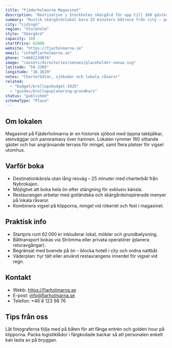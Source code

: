```yaml
---
title: "Fjäderholmarna Magasinet"
description: "Destination i Stockholms skärgård för upp till 160 gäster med egen charterbrygga och sjönära vigselplatser."
summary: "Rustik skärgårdslokal bara 25 minuters båtresa från city – perfekt för weekendbröllop med havstema."
city: "Lidingö"
region: "Stockholm"
style: "Skärgård"
capacity: 160
startPrice: 62000
website: "https://fjarholmarna.se"
email: "info@fjarholmarna.se"
phone: "+4681239876"
image: "/assets/directories/venues/placeholder-venue.svg"
latitude: "59.3305"
longitude: "18.1629"
notes: "Charterbåtar, sjöbodar och lokala råvaror"
related:
  - "budget/brollopsbudget-2025"
  - "guides/brollopsplanering-grundkurs"
status: "published"
schemaType: "Place"
---
```


## Om lokalen

Magasinet på Fjäderholmarna är en historisk sjöbod med öppna takbjälkar, stenväggar och panoramavy över hamnen. Lokalen rymmer 160 sittande gäster och har angränsande terrass för mingel, samt flera platser för vigsel utomhus.

## Varför boka

- Destinationkänsla utan lång resväg – 25 minuter med charterbåt från Nybrokajen.
- Möjlighet att boka hela ön efter stängning för exklusiv känsla.
- Restaurangen arbetar med gotländska och skärgårdsinspirerade menyer på lokala råvaror.
- Kombinera vigsel på klipporna, mingel vid rökeriet och fest i magasinet.

## Praktisk info

- Startpris runt 62 000 kr inkluderar lokal, möbler och grundbelysning.
- Båttransport bokas via Strömma eller privata operatörer (planera returavgångar).
- Begränsat med boende på ön – blocka hotell i city och ordna nattbåt.
- Väderplan: hyr tält eller använd restaurangens innerdel för vigsel vid regn.

## Kontakt

- Webb: https://fjarholmarna.se
- E-post: info@fjarholmarna.se
- Telefon: +46 8 123 98 76

## Tips från oss

Låt fotograferna följa med på båten för att fånga entrén och golden hour på klipporna. Packa logistiklådor i färgkodade backar så att personalen enkelt kan lasta av på bryggan.
